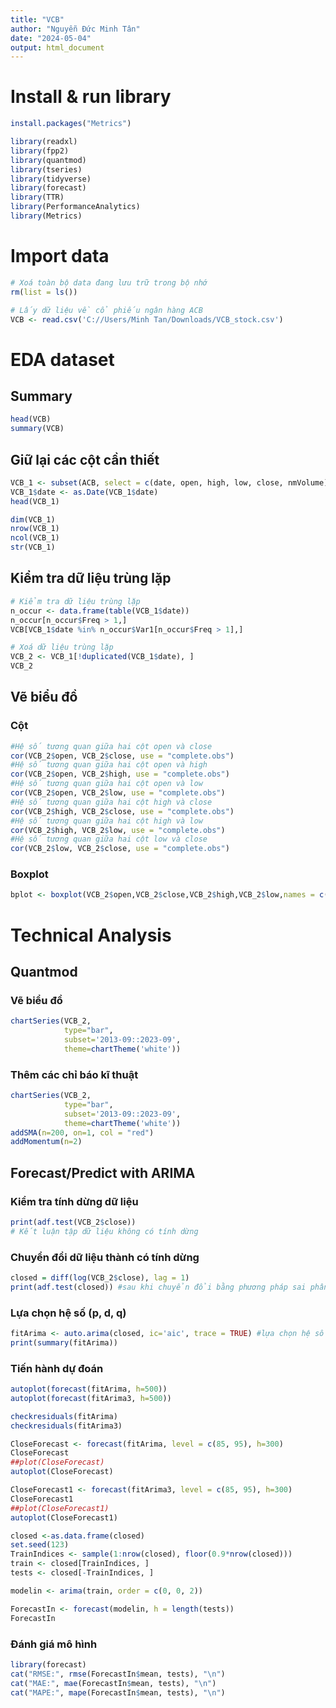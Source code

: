 ```yaml
---
title: "VCB"
author: "Nguyễn Đức Minh Tân"
date: "2024-05-04"
output: html_document
---
```


# Install & run library

```r
install.packages("Metrics")
```

```r
library(readxl)
library(fpp2)
library(quantmod)
library(tseries)
library(tidyverse)
library(forecast)
library(TTR)
library(PerformanceAnalytics)
library(Metrics)
```

# Import data

```r
# Xoá toàn bộ data đang lưu trữ trong bộ nhớ
rm(list = ls())
```

```r
# Lấy dữ liệu về cổ phiếu ngân hàng ACB 
VCB <- read.csv('C://Users/Minh Tan/Downloads/VCB_stock.csv')
```

# EDA dataset

## Summary

```r
head(VCB)
summary(VCB)
```

## Giữ lại các cột cần thiết

```r
VCB_1 <- subset(ACB, select = c(date, open, high, low, close, nmVolume))
VCB_1$date <- as.Date(VCB_1$date)
head(VCB_1)
```

```r
dim(VCB_1)
nrow(VCB_1)
ncol(VCB_1)
str(VCB_1)
```

## Kiểm tra dữ liệu trùng lặp

```r
# Kiểm tra dữ liệu trùng lặp
n_occur <- data.frame(table(VCB_1$date))
n_occur[n_occur$Freq > 1,]
VCB[VCB_1$date %in% n_occur$Var1[n_occur$Freq > 1],]

# Xoá dữ liệu trùng lặp
VCB_2 <- VCB_1[!duplicated(VCB_1$date), ]
VCB_2
```

## Vẽ biểu đồ

### Cột

```r
#Hệ số tương quan giữa hai cột open và close
cor(VCB_2$open, VCB_2$close, use = "complete.obs")
#Hệ số tương quan giữa hai cột open và high
cor(VCB_2$open, VCB_2$high, use = "complete.obs")
#Hệ số tương quan giữa hai cột open và low
cor(VCB_2$open, VCB_2$low, use = "complete.obs")
#Hệ số tương quan giữa hai cột high và close
cor(VCB_2$high, VCB_2$close, use = "complete.obs")
#Hệ số tương quan giữa hai cột high và low
cor(VCB_2$high, VCB_2$low, use = "complete.obs")
#Hệ số tương quan giữa hai cột low và close
cor(VCB_2$low, VCB_2$close, use = "complete.obs")
```

### Boxplot

```r
bplot <- boxplot(VCB_2$open,VCB_2$close,VCB_2$high,VCB_2$low,names = c("open","close","high","low"),main="Biểu đồ boxplot 4 biến của VCB")
```

# Technical Analysis

## Quantmod

### Vẽ biểu đồ

```r
chartSeries(VCB_2,
            type="bar",
            subset='2013-09::2023-09',
            theme=chartTheme('white'))
```

### Thêm các chỉ báo kĩ thuật

```r
chartSeries(VCB_2,
            type="bar",
            subset='2013-09::2023-09',
            theme=chartTheme('white'))
addSMA(n=200, on=1, col = "red")
addMomentum(n=2)
```

## Forecast/Predict with ARIMA

### Kiểm tra tính dừng dữ liệu

```r
print(adf.test(VCB_2$close))
# Kết luận tập dữ liệu không có tính dừng
```

### Chuyển đổi dữ liệu thành có tính dừng

```r
closed = diff(log(VCB_2$close), lag = 1)
print(adf.test(closed)) #sau khi chuyển đổi bằng phương pháp sai phân thì có tính dừng
```

### Lựa chọn hệ số (p, d, q)

```r
fitArima <- auto.arima(closed, ic='aic', trace = TRUE) #lựa chọn hệ số p d q
print(summary(fitArima))
```

### Tiến hành dự đoán

```r
autoplot(forecast(fitArima, h=500))
autoplot(forecast(fitArima3, h=500))

checkresiduals(fitArima)
checkresiduals(fitArima3)

CloseForecast <- forecast(fitArima, level = c(85, 95), h=300)
CloseForecast
##plot(CloseForecast)
autoplot(CloseForecast)

CloseForecast1 <- forecast(fitArima3, level = c(85, 95), h=300)
CloseForecast1
##plot(CloseForecast1)
autoplot(CloseForecast1)

closed <-as.data.frame(closed)
set.seed(123)
TrainIndices <- sample(1:nrow(closed), floor(0.9*nrow(closed)))
train <- closed[TrainIndices, ]
tests <- closed[-TrainIndices, ]

modelin <- arima(train, order = c(0, 0, 2))
```

```r
ForecastIn <- forecast(modelin, h = length(tests))
ForecastIn
```

### Đánh giá mô hình

```r
library(forecast)
cat("RMSE:", rmse(ForecastIn$mean, tests), "\n")
cat("MAE:", mae(ForecastIn$mean, tests), "\n")
cat("MAPE:", mape(ForecastIn$mean, tests), "\n")
```
